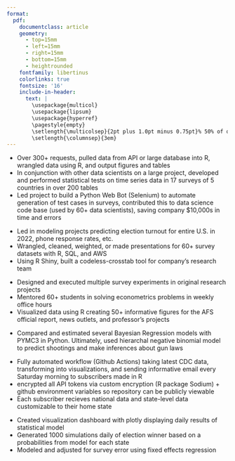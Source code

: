 ```yaml
---
format: 
  pdf: 
    documentclass: article
    geometry:
      - top=15mm
      - left=15mm
      - right=15mm
      - bottom=15mm
      - heightrounded
    fontfamily: libertinus
    colorlinks: true
    fontsize: '16'
    include-in-header: 
      text: |
        \usepackage{multicol}
        \usepackage{lipsum}
        \usepackage{hyperref}
        \pagestyle{empty}
        \setlength{\multicolsep}{2pt plus 1.0pt minus 0.75pt}% 50% of original values
        \setlength{\columnsep}{3em}
---
```


<!-- TITLE -->

```{=tex}
\begin{huge}\begin{center}{\bf JACQUES BOOYSEN}\end{center}\end{huge}
```
<!-- CONTACT INFO -->

```{=tex}
\begin{center}booysenjacques@gmail.com ∙ \href{https://booysej.github.io/}{Portfolio} ∙ \href{https://github.com/booysej}{Github} ∙ \href{https://www.linkedin.com/in/jacques-booysen-3a1b921/}{LinkedIn}
\end{center}
\vspace{15pt}
```
<!-- EDUCATION: 1ST BULLET -->

```{=tex}
\begin{large}
  {\bf EDUCATION}
  \vspace{3pt}
  \hrule
  \begin{multicols}{2}
    \begin{flushleft}{\bf University of Virgina}\end{flushleft}
    \begin{flushright}Expected Apr 2023\end{flushright}
  \end{multicols}
  \vspace{-0.17cm}
  \begin{multicols}{2}
    \begin{flushleft}Master of Science: Data Science\end{flushleft}
    \begin{flushright}Charlottesville, VA\end{flushright}
  \end{multicols}
  \vspace{0.15cm}
\end{large}
```
<!-- EDUCATION: 2ND BULLET -->

```{=tex}
\begin{large}
  \begin{multicols}{2}
    \begin{flushleft}{\bf Brigham Young University}\end{flushleft}
    \begin{flushright}Apr 2020\end{flushright}
  \end{multicols}
  \vspace{-0.17cm}
  \begin{multicols}{2}
    \begin{flushleft}Bachelor of Arts: Computational Political Science\end{flushleft}
    \begin{flushright}Provo, UT\end{flushright}
  \end{multicols}
  \vspace{-0.25cm}
  \textit{Thesis: Political Message Detection and Likeability in Films (n=1000 survey)}
\end{large}
\vspace{3pt}
```
<!-- EXPERIENCE : 1ST BULLET-->

```{=tex}
\begin{large}{\bf EXPERIENCE}
  \vspace{3pt}
  \hrule
  \begin{multicols}{2}
    \begin{flushleft}{\bf \href{https://www.dynata.com/}{Dynata}}\end{flushleft}
    \begin{flushright}Aug 2022-Present\end{flushright}
  \end{multicols}
  \vspace{-0.17cm}
  \begin{multicols}{2}
    \begin{flushleft}\textit{Data Scientist}\end{flushleft}
    \begin{flushright}Herndon, VA\end{flushright}\end
  {multicols}
\end{large}
\vspace{-0.16cm}
```
\vspace{7pt}

<!-- EXPERIENCE : 2ND BULLET -->

```{=tex}
\begin{large}
  \begin{multicols}{2}
    \begin{flushleft}{\bf \href{https://morningconsult.com/}{Morning Consult}}\end{flushleft}
    \begin{flushright}Nov 2021-Aug 2022\end{flushright}
  \end{multicols}
  \vspace{-0.17cm}
  \begin{multicols}{2}
    \begin{flushleft}\textit{Senior Data Analyst}\end
    {flushleft}\begin{flushright}Washington, D.C.\end
    {flushright}
  \end{multicols}
\end{large}
\vspace{-0.16cm}
```
-   Over 300+ requests, pulled data from API or large database into R, wrangled data using R, and output figures and tables
-   In conjunction with other data scientists on a large project, developed and performed statistical tests on time series data in 17 surveys of 5 countries in over 200 tables
-   Led project to build a Python Web Bot (Selenium) to automate generation of test cases in surveys, contributed this to data science code base (used by 60+ data scientists), saving company \$10,000s in time and errors

\vspace{7pt}

<!-- EXPERIENCE : 3RD BULLET -->

```{=tex}
\begin{large}
  \begin{multicols}{2}
    \begin{flushleft}{\bf \href{https://echeloninsights.com/}{Echelon Insights}}\end{flushleft}
    \begin{flushright}April 2020-Nov 2021\end{flushright}
  \end{multicols}
  \vspace{-0.17cm}
  \begin{multicols}{2}
    \begin{flushleft}\textit{Research Analyst}\end{flushleft}
    \begin{flushright}Alexandria, VA\end{flushright}
  \end{multicols}
\end{large}
\vspace{-0.16cm}
```
-   Led in modeling projects predicting election turnout for entire U.S. in 2022, phone response rates, etc.
-   Wrangled, cleaned, weighted, or made presentations for 60+ survey datasets with R, SQL, and AWS
-   Using R Shiny, built a codeless-crosstab tool for company's research team

\vspace{7pt}

<!-- EXPERIENCE : 4TH BULLET -->

```{=tex}
\begin{large}
  \begin{multicols}{2}
    \begin{flushleft}{\bf \href{http://csed.byu.edu/}{Center for Elections and Democracy}}\end{flushleft}
    \begin{flushright}Dec 2018-April 2020\end{flushright}
  \end{multicols}
  \vspace{-0.17cm}
  \begin{multicols}{2}
    \begin{flushleft}\textit{Undergraduate Research Fellow}\end{flushleft}
    \begin{flushright}Provo, UT\end{flushright}
  \end{multicols}
\end{large}
\vspace{-0.16cm}
```
-   Designed and executed multiple survey experiments in original research projects
-   Mentored 60+ students in solving econometrics problems in weekly office hours
-   Visualized data using R creating 50+ informative figures for the AFS official report, news outlets, and professor's projects

\vspace{7pt}

<!-- PERSONAL PROJECTS : 1ST BULLET -->

```{=tex}
\begin{large}
  {\bf PERSONAL PORTFOLIO PROJECTS}
  \vspace{3pt}
  \hrule
  \begin{multicols}{2}
    \begin{flushleft}\textit{\href{https://alexbass.me/posts/bayesian_county/}{Bayesian County-Level School Shooting Analysis}}\end{flushleft}
    \begin{flushright}August 2022\end{flushright}
  \end{multicols}
  \vspace{-0.17cm}
\end{large}
```
-   Compared and estimated several Bayesian Regression models with PYMC3 in Python. Ultimately, used hierarchal negative binomial model to predict shootings and make inferences about gun laws

\vspace{7pt}

<!-- PERSONAL PROJECTS : 2ND BULLET -->

```{=tex}
\begin{large}
  \begin{multicols}{2}
    \begin{flushleft}\textit{\href{https://alexbass.me/posts/covid_update/}{Weekly COVID Email Update}}\end{flushleft}
    \begin{flushright}November 2021\end{flushright}
  \end{multicols}
  \vspace{-0.17cm}
\end{large}
```
-   Fully automated workflow (Github Actions) taking latest CDC data, transforming into visualizations, and sending informative email every Saturday morning to subscribers made in R
-   encrypted all API tokens via custom encryption (R package Sodium) + github environment variables so repository can be publicly viewable
-   Each subscriber recieves national data and state-level data customizable to their home state

\vspace{7pt}

<!-- PERSONAL PROJECTS : 3RD BULLET -->

```{=tex}
\begin{large}
  \begin{multicols}{2}
    \begin{flushleft}\textit{\href{https://alexbass.me/posts/election_model/}{US 2020 Election Model}}\end{flushleft}
    \begin{flushright}November 2020\end{flushright}
  \end{multicols}
  \vspace{-0.17cm}
\end{large}
```
-   Created visualization dashboard with plotly displaying daily results of statistical model
-   Generated 1000 simulations daily of election winner based on a probabilities from model for each state
-   Modeled and adjusted for survey error using fixed effects regression
